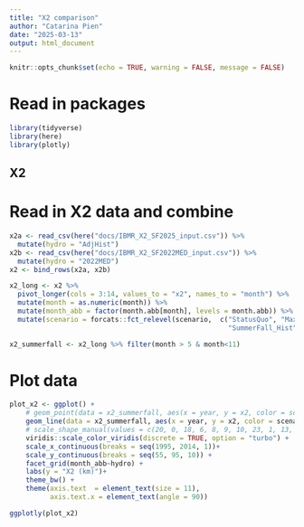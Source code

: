 ```yaml
---
title: "X2 comparison"
author: "Catarina Pien"
date: "2025-03-13"
output: html_document
---
```


```r
knitr::opts_chunk$set(echo = TRUE, warning = FALSE, message = FALSE)
```

# Read in packages
```r
library(tidyverse)
library(here)
library(plotly)
```

## X2
# Read in X2 data and combine
```r
x2a <- read_csv(here("docs/IBMR_X2_SF2025_input.csv")) %>%
  mutate(hydro = "AdjHist")
x2b <- read_csv(here("docs/IBMR_X2_SF2022MED_input.csv")) %>%
  mutate(hydro = "2022MED")
x2 <- bind_rows(x2a, x2b)

x2_long <- x2 %>%
  pivot_longer(cols = 3:14, values_to = "x2", names_to = "month") %>%
  mutate(month = as.numeric(month)) %>%
  mutate(month_abb = factor(month.abb[month], levels = month.abb)) %>%
  mutate(scenario = forcats::fct_relevel(scenario,  c("StatusQuo", "MaxDS_Even","MaxDS_Hist", "SummerFall_Even", "Summer_Even", "Summer_Even_AltSMSCG",
                                                      "SummerFall_Hist", "Summer_Hist", "June", "MaxWater", "MaxWater_noSMSCG"))) 

x2_summerfall <- x2_long %>% filter(month > 5 & month<11)
```

# Plot data
```r
plot_x2 <- ggplot() +
    # geom_point(data = x2_summerfall, aes(x = year, y = x2, color = scenario, shape = scenario))+
    geom_line(data = x2_summerfall, aes(x = year, y = x2, color = scenario, linetype = scenario), alpha = 0.9)+
    # scale_shape_manual(values = c(20, 0, 18, 6, 8, 9, 10, 23, 1, 13, 14))+
    viridis::scale_color_viridis(discrete = TRUE, option = "turbo") + 
    scale_x_continuous(breaks = seq(1995, 2014, 1))+ 
    scale_y_continuous(breaks = seq(55, 95, 10)) + 
    facet_grid(month_abb~hydro) + 
    labs(y = "X2 (km)")+
    theme_bw() +
    theme(axis.text  = element_text(size = 11),
          axis.text.x = element_text(angle = 90))

```


```r
ggplotly(plot_x2)
```

